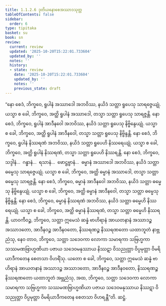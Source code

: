 ```yaml
---
title: 1.1.2.6 ဒုတိယနောစေအဿာဒသုတ္တ
tableOfContents: false
sidebar:
  order: 6
type: tipitaka
basket: su
book: sn
review:
  current: review
  updated: '2025-10-20T15:22:01.733604'
  updated_by: ''
  notes: ''
  history:
  - state: review
    date: '2025-10-20T15:22:01.733604'
    updated_by: ''
    notes: ''
    previous_state: draft
---
```



<DynamicBreadcrumb />


<ReviewStatus review={frontmatter.review} showDetails={true} />

<HypothesisAnnotation frontmatter={frontmatter} />

<Division number="18" book="sn" e="ch" v="18" p="282">

<Paragraph number="45" book="sn">
“နော စေဒံ, ဘိက္ခဝေ, ရူပါနံ အဿာဒေါ အဘဝိဿ, နယိဒံ သတ္တာ ရူပေသု သာရဇ္ဇေယျုံ. ယသ္မာ စ ခေါ, ဘိက္ခဝေ, အတ္ထိ ရူပါနံ အဿာဒေါ, တသ္မာ သတ္တာ ရူပေသု သာရဇ္ဇန္တိ. နော စေဒံ, ဘိက္ခဝေ, ရူပါနံ အာဒီနဝေါ အဘဝိဿ, နယိဒံ သတ္တာ ရူပေသု နိဗ္ဗိန္ဒေယျုံ. ယသ္မာ စ ခေါ, ဘိက္ခဝေ, အတ္ထိ ရူပါနံ အာဒီနဝေါ, တသ္မာ သတ္တာ ရူပေသု နိဗ္ဗိန္ဒန္တိ. နော စေဒံ, ဘိက္ခဝေ, ရူပါနံ နိဿရဏံ အဘဝိဿ, နယိဒံ သတ္တာ ရူပေဟိ နိဿရေယျုံ. ယသ္မာ စ ခေါ, ဘိက္ခဝေ, အတ္ထိ ရူပါနံ နိဿရဏံ, တသ္မာ သတ္တာ ရူပေဟိ နိဿရန္တိ. နော စေဒံ, ဘိက္ခဝေ, သဒ္ဒါနံ…  ဂန္ဓာနံ…  ရသာနံ…  ဖောဋ္ဌဗ္ဗာနံ…  ဓမ္မာနံ အဿာဒေါ အဘဝိဿ, နယိဒံ သတ္တာ ဓမ္မေသု သာရဇ္ဇေယျုံ. ယသ္မာ စ ခေါ, ဘိက္ခဝေ, အတ္ထိ ဓမ္မာနံ အဿာဒေါ, တသ္မာ သတ္တာ ဓမ္မေသု သာရဇ္ဇန္တိ. နော စေဒံ, ဘိက္ခဝေ, ဓမ္မာနံ အာဒီနဝေါ အဘဝိဿ, နယိဒံ သတ္တာ ဓမ္မေသု နိဗ္ဗိန္ဒေယျုံ. ယသ္မာ စ ခေါ, ဘိက္ခဝေ, အတ္ထိ ဓမ္မာနံ အာဒီနဝေါ, တသ္မာ သတ္တာ ဓမ္မေသု နိဗ္ဗိန္ဒန္တိ. နော စေဒံ, ဘိက္ခဝေ, ဓမ္မာနံ နိဿရဏံ အဘဝိဿ, နယိဒံ သတ္တာ ဓမ္မေဟိ နိဿရေယျုံ. ယသ္မာ စ ခေါ, ဘိက္ခဝေ, အတ္ထိ ဓမ္မာနံ နိဿရဏံ, တသ္မာ သတ္တာ ဓမ္မေဟိ နိဿရန္တိ.
</Paragraph>

<Paragraph number="46" book="sn">
ယာဝကီဝဉ္စ, ဘိက္ခဝေ, သတ္တာ ဣမေသံ ဆန္နံ ဗာဟိရာနံ အာယတနာနံ အဿာဒဉ္စ အဿာဒတော, အာဒီနဝဉ္စ အာဒီနဝတော, နိဿရဏဉ္စ နိဿရဏတော ယထာဘူတံ နာဗ္ဘညံသု, နေဝ တာဝ, ဘိက္ခဝေ, သတ္တာ သဒေဝကာ လောကာ သမာရကာ သဗြဟ္မကာ သဿမဏဗြာဟ္မဏိယာ ပဇာယ သဒေဝမနုဿာယ နိဿဋာ ဝိသညုတ္တာ ဝိပ္ပမုတ္တာ ဝိမရိယာဒီကတေန စေတသာ ဝိဟရိံသု. ယတော စ ခေါ, ဘိက္ခဝေ, သတ္တာ ဣမေသံ ဆန္နံ ဗာဟိရာနံ အာယတနာနံ အဿာဒဉ္စ အဿာဒတော, အာဒီနဝဉ္စ အာဒီနဝတော, နိဿရဏဉ္စ နိဿရဏတော ယထာဘူတံ အဗ္ဘညံသု, အထ, ဘိက္ခဝေ, သတ္တာ သဒေဝကာ လောကာ သမာရကာ သဗြဟ္မကာ သဿမဏဗြာဟ္မဏိယာ ပဇာယ သဒေဝမနုဿာယ နိဿဋာ ဝိသညုတ္တာ ဝိပ္ပမုတ္တာ ဝိမရိယာဒီကတေန စေတသာ ဝိဟရန္တီ”တိ.

</Paragraph>
</Division>

<Paragraph number="47" type="center" book="sn">
ဆဋ္ဌံ.
</Paragraph>